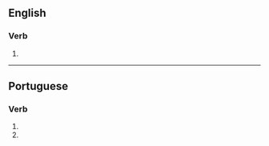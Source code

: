 ==English==

===Verb===
{{head|en|verb form}}

# {{en-third-person singular of|familiarize}}

----

==Portuguese==

===Verb===
{{pt-verb-form}}

# {{inflection of|familiarizar||2|s|pres|subj|lang=pt}}
# {{inflection of|familiarizar||2|s|negative|impr|lang=pt}}
